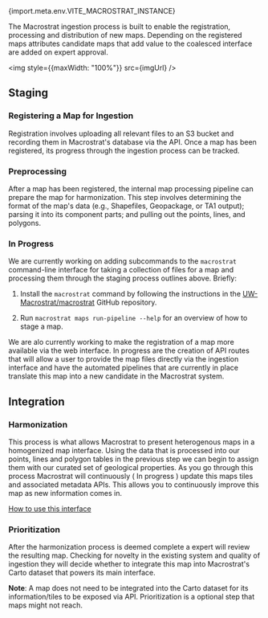 
<PageHeader title="Ingestion" showSiteName={false}>
  <span className="subtitle">
    <span className="tertiary">{import.meta.env.VITE_MACROSTRAT_INSTANCE}</span>
  </span>
</PageHeader>

The Macrostrat ingestion process is built to enable the registration, processing and distribution of new maps. Depending
on the registered maps attributes candidate maps that add value to the coalesced interface are added on expert approval.

<img style={{maxWidth: "100%"}} src={imgUrl} />

## Staging

### Registering a Map for Ingestion

Registration involves uploading all relevant files to an S3 bucket and
recording them in Macrostrat's database via the API. Once a map has been
registered, its progress through the ingestion process can be tracked.

### Preprocessing

After a map has been registered, the internal map processing pipeline can
prepare the map for harmonization. This step involves determining the format
of the map's data (e.g., Shapefiles, Geopackage, or TA1 output); parsing it
into its component parts; and pulling out the points, lines, and polygons.

### In Progress

We are currently working on adding subcommands to the `macrostrat`
command-line interface for taking a collection of files for a map and
processing them through the staging process outlines above. Briefly:

1. Install the `macrostrat` command by following the instructions in the
   [UW-Macrostrat/macrostrat](https://github.com/UW-Macrostrat/macrostrat)
   GitHub repository.

2. Run `macrostrat maps run-pipeline --help` for an overview of how to
   stage a map.

We are alo currently working to make the registration of a map more available via the web interface. In progress are the
creation of API routes that will allow a user to provide the map files directly via the ingestion interface and have the
automated pipelines that are currently in place translate this map into a new candidate in the Macrostrat system.

## Integration

### Harmonization

This process is what allows Macrostrat to present heterogenous maps in a homogenized map interface. Using the data that
is processed into our points, lines and polygon tables in the previous step we can begin to assign them with our curated
set of geological properties. As you go through this process Macrostrat will continuously ( In progress ) update this maps
tiles and associated metadata APIs. This allows you to continuously improve this map as new information comes in.

[How to use this interface](/docs/ingestion/harmonization)

### Prioritization

After the harmonization process is deemed complete a expert will review the resulting map. Checking for novelty in the existing
system and quality of ingestion they will decide whether to integrate this map into Macrostrat's Carto dataset that powers
its main interface.

__Note__: A map does not need to be integrated into the Carto dataset for its information/tiles to be exposed via API.
Prioritization is a optional step that maps might not reach.
